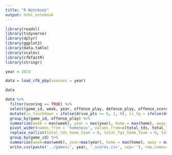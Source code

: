 ```yaml
---
title: "R Notebook"
output: html_notebook
---
```


```r

library(readxl)
library(tidyverse)
library(dplyr)
library(ggplot2)
library(data.table)
library(scales)
library(cfbfastR)
library(stringr)

```

```r

year = 2023

```

```r

data = load_cfb_pbp(seasons = year)

data
```

```r

data %>%
  filter(scoring == TRUE) %>%
  select(game_id, week, year, offense_play, defense_play, offense_score, defense_score, drive_pts, home, away) %>%
  mutate(is_touchdown = ifelse(drive_pts >= 6, 1, 0), is_fg = ifelse(drive_pts == 3, 1, 0), homeness = ifelse(offense_play == home, 'home_team', 'away_team')) %>%
  group_by(game_id, offense_play) %>%
  summarize(week = max(week), year = max(year), home = max(home), away = max(away), homeness = max(homeness), total_tds = sum(is_touchdown), total_fgs = sum(is_fg), .groups='drop') %>%
  pivot_wider(names_from = 'homeness', values_from=c(total_tds, total_fgs)) %>%
  replace_na(list(total_tds_home_team = 0, total_fgs_home_team = 0, total_tds_away_team = 0, total_fgs_away_team = 0)) %>%
  group_by(game_id) %>%
  summarize(week=max(week), year=max(year), home = max(home), away = max(away), home_tds = sum(total_tds_home_team), home_fgs = sum(total_fgs_home_team), away_tds = sum(total_tds_away_team), away_fgs = sum(total_fgs_away_team)) %>%
  write.csv(paste('../games/', year, '_scores.csv', sep=''), row.names=F)
  
```


















































